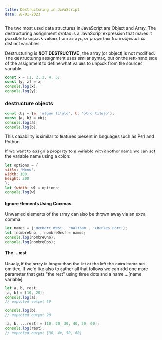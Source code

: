 ```yaml
---
title: Destructuring in JavaScript 
date: 28-01-2023
---
```


The two most used data structures in JavaScript are Object and Array.
The destructuring assignment syntax is a JavaScript expression that makes it possible to unpack values from arrays, or properties from objects into distinct variables.


Destructuring is **NOT DESTRUCTIVE** , the array (or object) is not modified.
The destructuring assignment uses similar syntax, but on the left-hand side of the assignment to define what values to unpack from the sourced variable.

```js
const x = [1, 2, 3, 4, 5];
const [y, z] = x;
console.log(x);
console.log(y);
```
### destructure objects 

```js
const obj = {a: 'algun titulo', b: 'otro titulo'};
const {a, b} = obj; 
console.log(a);
console.log(b);
```
This capability is similar to features present in languages such as Perl and Python.

If we want to assign a property to a variable with another name we can set the variable name using a colon:

```js
let options = {
title: 'Menu',
width: 100,
height: 200
};
let {width: w} = options;
console.log(w)
```

#### Ignore Elements Using Commas
Unwanted elements of the array can also be thrown away via an extra comma

```js
let names = ['Herbert West', 'Waltham', 'Charles Fort'];
let [nombreUno, , nombreDos] = names;
console.log(nombreUno);
console.log(nombreDos);
```

#### The ...rest
Usualy, if the array is longer than the list at the left the extra items are omitted.
If we'd like also to gather all that follows we can add one more parameter that gets "the rest" using three dots and a name
...[name variable]

```js
let a, b, rest;
[a, b] = [10, 20];
console.log(a);
// expected output 10

console.log(b);
// expected output 20

[a, b, ...rest] = [10, 20, 30, 40, 50, 60];
console.log(rest);
// expected output [30, 40, 50, 60]
```


